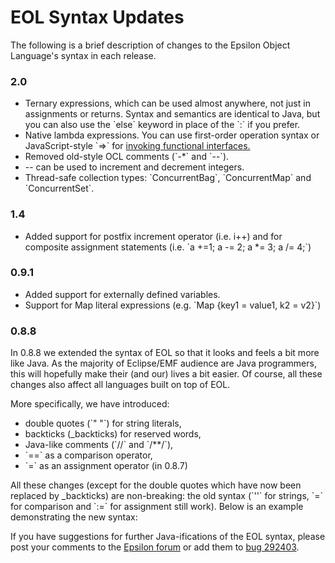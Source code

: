 =EOL Syntax Updates=

The following is a brief description of changes to the Epsilon Object Language's syntax in each release.

=== 2.0 ===

* Ternary expressions, which can be used almost anywhere, not just in assignments or returns. Syntax and semantics are identical to Java, but you can also use the `else` keyword in place of the `:` if you prefer.
* Native lambda expressions. You can use first-order operation syntax or JavaScript-style `=>` for [[../lambda-expressions|invoking functional interfaces.]]
* Removed old-style OCL comments (`-*` and `--`).
* -- can be used to increment and decrement integers.
* Thread-safe collection types: `ConcurrentBag`, `ConcurrentMap` and `ConcurrentSet`.

=== 1.4 ===

* Added support for postfix increment operator (i.e. i++) and for composite assignment statements (i.e. `a +=1; a -= 2; a *= 3; a /= 4;`)


=== 0.9.1 ===

* Added support for externally defined variables.
* Support for Map literal expressions (e.g. `Map {key1 = value1, k2 = v2}`)


=== 0.8.8 ===

In 0.8.8 we extended the syntax of EOL so that it looks and feels a bit more like Java. As the majority of Eclipse/EMF audience are Java programmers, this will hopefully make their (and our) lives a bit easier. Of course, all these changes also affect all languages built on top of EOL.

More specifically, we have introduced:

* double quotes (`" "`) for string literals, 
* backticks (_backticks) for reserved words,
* Java-like comments (`//` and `/**/`),
* `==` as a comparison operator,
* `=` as an assignment operator (in 0.8.7)
 
All these changes (except for the double quotes which have now been replaced by _backticks) are non-breaking: the old syntax (`''` for strings, `=` for comparison and `:=` for assignment still work). Below is an example demonstrating the new syntax:

{{{eol
/*
 This is a multi line comment
*/
// This is a single line comment
var i = 1;
if (i == 1) {
	"Hello World".println();
}

i = 2; // Assigns the value 2 to i

var `variable with spaces` = 3;
`variable with spaces`.println(); // Prints 3
}}}

If you have suggestions for further Java-ifications of the EOL syntax, please post your comments to the [[../../../forum|Epsilon forum]] or add them to [[https://bugs.eclipse.org/bugs/show_bug.cgi?id=292403|bug 292403]].